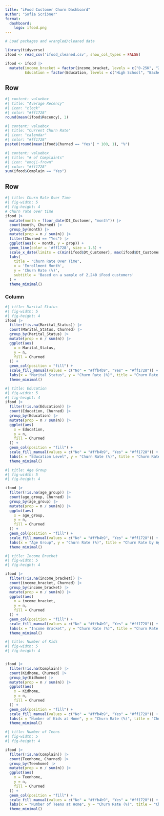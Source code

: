 ```yaml
---
title: "iFood Customer Churn Dashboard"
author: "Sofia Scribner"
format: 
  dashboard:
    logo: ifood.png
---
```


```r

# Load packages and wrangled/cleaned data

library(tidyverse)
ifood <- read_csv('ifood_cleaned.csv', show_col_types = FALSE)

ifood <- ifood |>
  mutate(income_bracket = factor(income_bracket, levels = c("0-25K", "25-50K", "50-100K", "100-200K", "200K+")),
         Education = factor(Education, levels = c("High School", "Bachelor's", "Master's", "PhD")))

```

## Row {height=30%}

```r
#| content: valuebox
#| title: "Average Recency"
#| icon: "clock"
#| color: "#ff1728"
round(mean(ifood$Recency), 1)
```

```r
#| content: valuebox
#| title: "Current Churn Rate"
#| icon: "calendar"
#| color: "#ff1728"
paste0(round(mean(ifood$Churned == "Yes") * 100, 1), "%")
```

```r
#| content: valuebox
#| title: "# of Complaints"
#| icon: "emoji-frown"
#| color: "#ff1728"
sum(ifood$Complain == "Yes")
```

## Row {height=70%}

```r
#| title: Churn Rate Over Time
#| fig-width: 5
#| fig-height: 4
# Churn rate over time
ifood |> 
  mutate(month = floor_date(Dt_Customer, "month")) |> 
  count(month, Churned) |> 
  group_by(month) |> 
  mutate(prop = n / sum(n)) |> 
  filter(Churned == "Yes") |> 
  ggplot(aes(x = month, y = prop)) +
  geom_line(color = '#ff1728', size = 1.5) + 
  scale_x_date(limits = c(min(ifood$Dt_Customer), max(ifood$Dt_Customer))) +
  labs(
    title = "Churn Rate Over Time",
    x = 'Enrollment Month',
    y = 'Churn Rate (%)',
    subtitle = 'Based on a sample of 2,240 iFood customers'
  ) +
  theme_minimal()

```

### Column {.tabset}

```r
#| title: Marital Status
#| fig-width: 5
#| fig-height: 4
ifood |> 
  filter(!is.na(Marital_Status)) |> 
  count(Marital_Status, Churned) |> 
  group_by(Marital_Status) |> 
  mutate(prop = n / sum(n)) |> 
  ggplot(aes(
    x = Marital_Status, 
    y = n, 
    fill = Churned
  )) +
  geom_col(position = "fill") +
  scale_fill_manual(values = c("No" = "#ffb4b9", "Yes" = "#ff1728")) +
  labs(x = "Marital Status", y = "Churn Rate (%)", title = "Churn Rate by Marital Status", subtitle = 'Based on a sample of 2,240 iFood customers')+ 
  theme_minimal()
```

```r
#| title: Education
#| fig-width: 5
#| fig-height: 4
ifood |> 
  filter(!is.na(Education)) |> 
  count(Education, Churned) |> 
  group_by(Education) |> 
  mutate(prop = n / sum(n)) |> 
  ggplot(aes(
    x = Education, 
    y = n, 
    fill = Churned
  )) +
  geom_col(position = "fill") +
  scale_fill_manual(values = c("No" = "#ffb4b9", "Yes" = "#ff1728")) +
  labs(x = "Education Level", y = "Churn Rate (%)", title = "Churn Rate by Education Level", subtitle = 'Based on a sample of 2,240 iFood customers')+ 
  theme_minimal()
```

```r
#| title: Age Group
#| fig-width: 5
#| fig-height: 4

ifood |> 
  filter(!is.na(age_group)) |> 
  count(age_group, Churned) |> 
  group_by(age_group) |> 
  mutate(prop = n / sum(n)) |> 
  ggplot(aes(
    x = age_group, 
    y = n, 
    fill = Churned
  )) +
  geom_col(position = "fill") +
  scale_fill_manual(values = c("No" = "#ffb4b9", "Yes" = "#ff1728")) +
  labs(x = "Age Group", y = "Churn Rate (%)", title = "Churn Rate by Age Group", subtitle = 'Based on a sample of 2,240 iFood customers')+ 
  theme_minimal()
```

```r
#| title: Income Bracket
#| fig-width: 5
#| fig-height: 4

ifood |> 
  filter(!is.na(income_bracket)) |> 
  count(income_bracket, Churned) |> 
  group_by(income_bracket) |> 
  mutate(prop = n / sum(n)) |> 
  ggplot(aes(
    x = income_bracket, 
    y = n, 
    fill = Churned
  )) +
  geom_col(position = "fill") +
  scale_fill_manual(values = c("No" = "#ffb4b9", "Yes" = "#ff1728")) +
  labs(x = "Income Bracket", y = "Churn Rate (%)", title = "Churn Rate by Income Bracket", subtitle = 'Based on a sample of 2,240 iFood customers')+ 
  theme_minimal()
```

```r
#| title: Number of Kids
#| fig-width: 5
#| fig-height: 4


ifood |> 
  filter(!is.na(Complain)) |> 
  count(Kidhome, Churned) |> 
  group_by(Kidhome) |> 
  mutate(prop = n / sum(n)) |> 
  ggplot(aes(
    x = Kidhome, 
    y = n, 
    fill = Churned
  )) +
  geom_col(position = "fill") +
  scale_fill_manual(values = c("No" = "#ffb4b9", "Yes" = "#ff1728")) +
  labs(x = "Number of Kids at Home", y = "Churn Rate (%)", title = "Churn Rate by Number of Kids at Home", subtitle = 'Based on a sample of 2,240 iFood customers')+ 
  theme_minimal()
```

```r
#| title: Number of Teens
#| fig-width: 5
#| fig-height: 4

ifood |> 
  filter(!is.na(Complain)) |> 
  count(Teenhome, Churned) |> 
  group_by(Teenhome) |> 
  mutate(prop = n / sum(n)) |> 
  ggplot(aes(
    x = Teenhome, 
    y = n, 
    fill = Churned
  )) +
  geom_col(position = "fill") +
  scale_fill_manual(values = c("No" = "#ffb4b9", "Yes" = "#ff1728")) +
  labs(x = "Number of Teens at Home", y = "Churn Rate (%)", title = "Churn Rate by Number of Teens at Home", subtitle = 'Based on a sample of 2,240 iFood customers')+ 
  theme_minimal()


```


